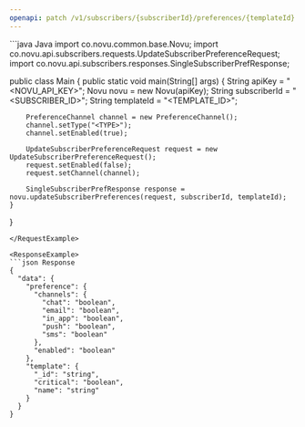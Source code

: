 ```yaml
---
openapi: patch /v1/subscribers/{subscriberId}/preferences/{templateId}
---
```



<ApikeyWarning />
<RequestExample>
```java Java
import co.novu.common.base.Novu;
import co.novu.api.subscribers.requests.UpdateSubscriberPreferenceRequest;
import co.novu.api.subscribers.responses.SingleSubscriberPrefResponse;

public class Main {
public static void main(String[] args) {
String apiKey = "<NOVU_API_KEY>";
Novu novu = new Novu(apiKey);
String subscriberId = "<SUBSCRIBER_ID>";
String templateId = "<TEMPLATE_ID>";

        PreferenceChannel channel = new PreferenceChannel();
        channel.setType("<TYPE>");
        channel.setEnabled(true);

        UpdateSubscriberPreferenceRequest request = new UpdateSubscriberPreferenceRequest();
        request.setEnabled(false);
        request.setChannel(channel);

        SingleSubscriberPrefResponse response = novu.updateSubscriberPreferences(request, subscriberId, templateId);
    }

}

````
</RequestExample>

<ResponseExample>
```json Response
{
  "data": {
    "preference": {
      "channels": {
        "chat": "boolean",
        "email": "boolean",
        "in_app": "boolean",
        "push": "boolean",
        "sms": "boolean"
      },
      "enabled": "boolean"
    },
    "template": {
      "_id": "string",
      "critical": "boolean",
      "name": "string"
    }
  }
}
````

</ResponseExample>
